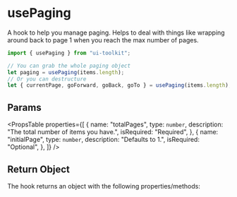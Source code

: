 
# usePaging

A hook to help you manage paging. Helps to deal with things like wrapping around back
to page 1 when you reach the max number of pages.

```javascript
import { usePaging } from "ui-toolkit";

// You can grab the whole paging object
let paging = usePaging(items.length);
// Or you can destructure
let { currentPage, goForward, goBack, goTo } = usePaging(items.length);
```

## Params

<PropsTable
  properties={[
    {
      name: "totalPages",
      type: `number`,
      description: "The total number of items you have.",
      isRequired: "Required",
    },
    {
      name: "initialPage",
      type: `number`,
      description: "Defaults to 1.",
      isRequired: "Optional",
    },
  ]}
/>

## Return Object

The hook returns an object with the following properties/methods:

<PropsTable name="PagingContext" />
